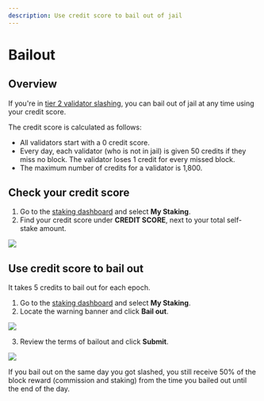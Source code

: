 ```yaml
---
description: Use credit score to bail out of jail
---
```



# Bailout

## Overview

If you're in [tier 2 validator slashing](slashing.mdx), you can bail out
of jail at any time using your credit score.

The credit score is calculated as follows:
* All validators start with a 0 credit score.
* Every day, each validator (who is not in jail) is given 50 credits
if they miss no block. The validator loses 1 credit for every missed block.
* The maximum number of credits for a validator is 1,800.

## Check your credit score

1. Go to the [staking dashboard](https://saigon-staking.roninchain.com/)
and select **My Staking**. 
2. Find your credit score under **CREDIT SCORE**, next to your total
self-stake amount.

<img src={creditScore} width={1280} />

## Use credit score to bail out

It takes 5 credits to bail out for each epoch.

1. Go to the [staking dashboard](https://saigon-staking.roninchain.com/)
and select **My Staking**.
2. Locate the warning banner and click **Bail out**.

<img src={stepOne} width={1224} />

3. Review the terms of bailout and click **Submit**.

<img src={stepTwo} width={361} />

If you bail out on the same day you got slashed, you still receive 50%
of the block reward (commission and staking) from the time you bailed
out until the end of the day.
